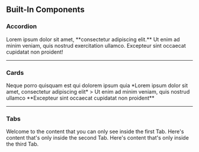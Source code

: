 ## Built-In Components

### Accordion

<Accordion title="My Accordion Title" icon="fa fa-info-circle" iconColor="#018ef5">
  Lorem ipsum dolor sit amet, **consectetur adipiscing elit.** Ut enim ad minim veniam, quis nostrud exercitation
  ullamco. Excepteur sint occaecat cupidatat non proident!
</Accordion>

---

### Cards

<Cards columns={2}>
  <Card title="First Card" href="https://readme.com" icon="fa fa-home" iconColor="#018ef5" target="_blank">
    Neque porro quisquam est qui dolorem ipsum quia
  </Card>
  <Card title="Second Card" icon="fa fa-user" iconColor="#018ef5">
    *Lorem ipsum dolor sit amet, consectetur adipiscing elit*
  </Card>
  <Card title="Third Card" icon="fa fa-star" iconColor="#018ef5">
    > Ut enim ad minim veniam, quis nostrud ullamco
  </Card>
  <Card title="Fourth Card" icon="fa fa-question" iconColor="#018ef5">
    **Excepteur sint occaecat cupidatat non proident**
  </Card>
</Cards>

---

### Tabs

<Tabs>
  <Tab title="First Tab">Welcome to the content that you can only see inside the first Tab.</Tab>
  <Tab title="Second Tab">Here's content that's only inside the second Tab.</Tab>
  <Tab title="Third Tab">Here's content that's only inside the third Tab.</Tab>
</Tabs>
